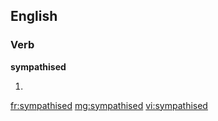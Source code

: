 ==English==

===Verb===
'''sympathised'''

# {{past of|sympathise}}

[[fr:sympathised]]
[[mg:sympathised]]
[[vi:sympathised]]